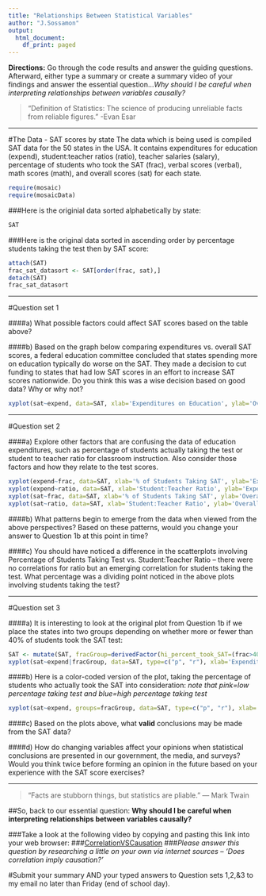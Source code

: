 ```yaml
---
title: "Relationships Between Statistical Variables"
author: "J.Sossamon"
output:
  html_document:
    df_print: paged
---
```


**Directions:** Go through the code results and answer the guiding questions. Afterward, either type a summary or create a summary video of your findings and answer the essential question...*Why should I be careful when interpreting relationships between variables causally?*

>"Definition of Statistics: The science of producing unreliable facts from reliable figures." -Evan Esar

***

#The Data - SAT scores by state
The data which is being used is compiled SAT data for the 50 states in the USA. It contains expenditures for education (expend), student:teacher ratios (ratio), teacher salaries (salary), percentage of students who took the SAT (frac), verbal scores (verbal), math scores (math), and overall scores (sat) for each state. 

```r
require(mosaic)
require(mosaicData)
```

###Here is the originial data sorted alphabetically by state:

```r
SAT
```

###Here is the original data sorted in ascending order by percentage students taking the test then by SAT score:

```r
attach(SAT)
frac_sat_datasort <- SAT[order(frac, sat),]
detach(SAT)
frac_sat_datasort
```

***

#Question set 1

####a) What possible factors could affect SAT scores based on the table above?

####b) Based on the graph below comparing expenditures vs. overall SAT scores, a federal education committee concluded that states spending more on education typically do worse on the SAT. They made a decision to cut funding to states that had low SAT scores in an effort to increase SAT scores nationwide. Do you think this was a wise decision based on good data? Why or why not?

```r
xyplot(sat~expend, data=SAT, xlab='Expenditures on Education', ylab='Overall SAT Score')
```

***

#Question set 2

####a) Explore other factors that are confusing the data of education expenditures, such as percentage of students actually taking the test or student to teacher ratio for classroom instruction. Also consider those factors and how they relate to the test scores.

```r
xyplot(expend~frac, data=SAT, xlab='% of Students Taking SAT', ylab='Expenditures on Education')
xyplot(expend~ratio, data=SAT, xlab='Student:Teacher Ratio', ylab='Expenditures on Education')
xyplot(sat~frac, data=SAT, xlab='% of Students Taking SAT', ylab='Overall SAT Score')
xyplot(sat~ratio, data=SAT, xlab='Student:Teacher Ratio', ylab='Overall SAT Score')
```

####b) What patterns begin to emerge from the data when viewed from the above perspectives? Based on these patterns, would you change your answer to Question 1b at this point in time?

####c) You should have noticed a difference in the scatterplots involving Percentage of Students Taking Test vs. Student:Teacher Ratio -- there were no correlations for ratio but an emerging correlation for students taking the test. What percentage was a dividing point noticed in the above plots involving students taking the test?

***

#Question set 3

####a) It is interesting to look at the original plot from Question 1b if we place the states into two groups depending on whether more or fewer than 40% of students took the SAT test:

```r
SAT <- mutate(SAT, fracGroup=derivedFactor(hi_percent_took_SAT=(frac>40), lo_percent_took_SAT=(frac<=40)))
xyplot(sat~expend|fracGroup, data=SAT, type=c("p", "r"), xlab='Expenditures on Education', ylab='Overall SAT Score')
```

####b) Here is a color-coded version of the plot, taking the percentage of students who actually took the SAT into consideration:  *note that pink=low percentage taking test and blue=high percentage taking test*

```r
xyplot(sat~expend, groups=fracGroup, data=SAT, type=c("p", "r"), xlab='Expenditures on Education', ylab='Overall SAT Score')
```

####c) Based on the plots above, what **valid** conclusions may be made from the SAT data? 

####d) How do changing variables affect your opinions when statistical conclusions are presented in our government, the media, and surveys? Would you think twice before forming an opinion in the future based on your experience with the SAT score exercises?

***

> “Facts are stubborn things, but statistics are pliable.” 
― Mark Twain

##So, back to our essential question: **Why should I be careful when interpreting relationships between variables causally?**

###Take a look at the following video by copying and pasting this link into your web browser:
###[CorrelationVSCausation](https://www.youtube.com/watch?v=5zyruPbgxyM)
###*Please answer this question by researching a little on your own via internet sources -- 'Does correlation imply causation?'*

#Submit your summary AND your typed answers to Question sets 1,2,&3 to my email no later than Friday (end of school day).



